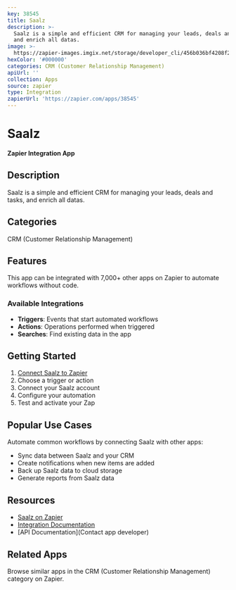 ```yaml
---
key: 38545
title: Saalz
description: >-
  Saalz is a simple and efficient CRM for managing your leads, deals and tasks,
  and enrich all datas.
image: >-
  https://zapier-images.imgix.net/storage/developer_cli/456b036bf4208f2eb25c37d55ee1a74b.png?auto=format%2Ccompress&ixlib=python-3.0.0&q=50
hexColor: '#000000'
categories: CRM (Customer Relationship Management)
apiUrl: ''
collection: Apps
source: zapier
type: Integration
zapierUrl: 'https://zapier.com/apps/38545'
---
```

# Saalz

**Zapier Integration App**

## Description

Saalz is a simple and efficient CRM for managing your leads, deals and tasks, and enrich all datas.

## Categories

CRM (Customer Relationship Management)

## Features

This app can be integrated with 7,000+ other apps on Zapier to automate workflows without code.

### Available Integrations

- **Triggers**: Events that start automated workflows
- **Actions**: Operations performed when triggered
- **Searches**: Find existing data in the app

## Getting Started

1. [Connect Saalz to Zapier](https://zapier.com/apps/38545)
2. Choose a trigger or action
3. Connect your Saalz account
4. Configure your automation
5. Test and activate your Zap

## Popular Use Cases

Automate common workflows by connecting Saalz with other apps:

- Sync data between Saalz and your CRM
- Create notifications when new items are added
- Back up Saalz data to cloud storage
- Generate reports from Saalz data

## Resources

- [Saalz on Zapier](https://zapier.com/apps/38545)
- [Integration Documentation](https://zapier.com/apps/38545/integrations)
- [API Documentation](Contact app developer)

## Related Apps

Browse similar apps in the CRM (Customer Relationship Management) category on Zapier.
